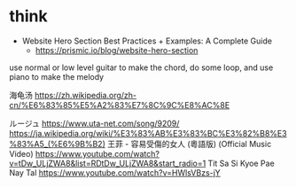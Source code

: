 # think

- Website Hero Section Best Practices + Examples: A Complete Guide
  - https://prismic.io/blog/website-hero-section

use normal or low level guitar to make the chord, do some loop, and use piano to make the melody

海龟汤
https://zh.wikipedia.org/zh-cn/%E6%83%85%E5%A2%83%E7%8C%9C%E8%AC%8E

ルージュ
https://www.uta-net.com/song/9209/
https://ja.wikipedia.org/wiki/%E3%83%AB%E3%83%BC%E3%82%B8%E3%83%A5_(%E6%9B%B2)
王菲 - 容易受傷的女人 (粵語版) (Official Music Video)
https://www.youtube.com/watch?v=tDw_ULjZWA8&list=RDtDw_ULjZWA8&start_radio=1
Tit Sa Si Kyoe Pae Nay Tal
https://www.youtube.com/watch?v=HWlsVBzs-jY

